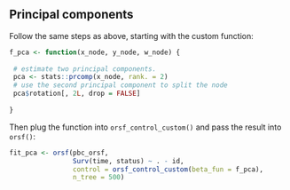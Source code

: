 ## Principal components

Follow the same steps as above, starting with the custom function:

```r

f_pca <- function(x_node, y_node, w_node) { 
 
 # estimate two principal components.
 pca <- stats::prcomp(x_node, rank. = 2)
 # use the second principal component to split the node
 pca$rotation[, 2L, drop = FALSE]
 
}

```

Then plug the function into `orsf_control_custom()` and pass the result into `orsf()`:

```r

fit_pca <- orsf(pbc_orsf,
                Surv(time, status) ~ . - id,
                control = orsf_control_custom(beta_fun = f_pca),
                n_tree = 500)

```

